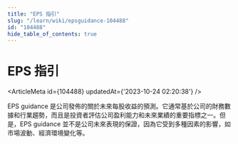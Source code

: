 ```yaml
---
title: "EPS 指引"
slug: "/learn/wiki/epsguidance-104488"
id: "104488"
hide_table_of_contents: true
---
```



# EPS 指引

<ArticleMeta id={104488} updatedAt={'2023-10-24 02:20:38'} />
<div className='border-solid border-b border-t-0 my-4 border-[var(--ifm-color-gray-300)]' />

EPS guidance 是公司發佈的關於未來每股收益的預測。它通常基於公司的財務數據和行業趨勢，而且是投資者評估公司盈利能力和未來業績的重要指標之一。但是，EPS guidance 並不是公司未來表現的保證，因為它受到多種因素的影響，如市場波動、經濟環境變化等。
